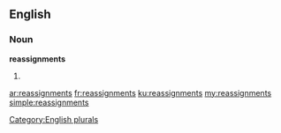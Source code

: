 ==English==

===Noun===
'''reassignments'''

# {{plural of|reassignment}}

[[Category:English plurals]]

[[ar:reassignments]]
[[fr:reassignments]]
[[ku:reassignments]]
[[my:reassignments]]
[[simple:reassignments]]
